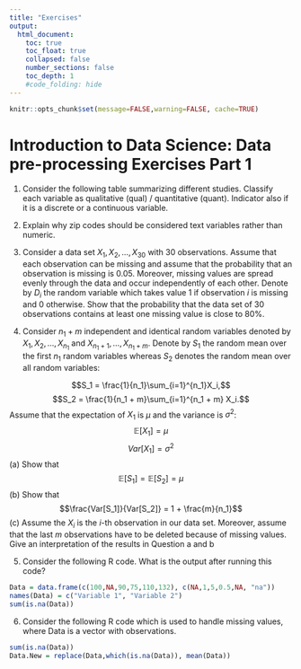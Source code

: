 ```yaml
---
title: "Exercises"
output:
  html_document:
    toc: true
    toc_float: true
    collapsed: false
    number_sections: false
    toc_depth: 1
    #code_folding: hide
---
```


```r
knitr::opts_chunk$set(message=FALSE,warning=FALSE, cache=TRUE)
```

# Introduction to Data Science: Data pre-processing Exercises Part 1
1. Consider the following table summarizing different studies. Classify each variable as qualitative (qual) / quantitative (quant). Indicator also if it is a discrete or a continuous variable.

2. Explain why zip codes should be considered text variables rather than numeric.

3. Consider a data set $X_1, X_2, \dots,X_{30}$ with 30 observations. Assume that each observation can be missing and assume that the probability that an observation is missing is 0.05. Moreover, missing values are spread evenly through the data and occur independently of each other. Denote by $D_i$ the random variable which takes value 1 if observation $i$ is missing and 0 otherwise. Show that the probability that the data set of 30 observations contains at least one missing value is close to 80%.

4. Consider $n_1 + m$ independent and identical random variables denoted by $X_1, X_2,\dots ,X_{n_1}$ and $X_{n_1+1},\dots,X_{n_1 + m}$. Denote by $S_1$ the random mean over the first $n_1$ random variables whereas $S_2$ denotes the random mean over all random variables:

$$S_1 = \frac{1}{n_1}\sum_{i=1}^{n_1}X_i,$$ 
$$S_2 = \frac{1}{n_1 + m}\sum_{i=1}^{n_1 + m} X_i.$$
Assume that the expectation of $X_1$ is $\mu$ and the variance is $\sigma^2$:
$$\mathbb{E}[X_1] = \mu$$
$$Var[X_1] = \sigma^2$$
(a) Show that
$$\mathbb{E}[S_1] = \mathbb{E}[S_2] = \mu$$
(b) Show that
$$\frac{Var[S_1]}{Var[S_2]} = 1 + \frac{m}{n_1}$$
(c) Assume the $X_i$ is the $i$-th observation in our data set. Moreover, assume that the last $m$ observations have to be deleted because of missing values. Give an interpretation of the results in Question a and b

5. Consider the following R code. What is the output after running this code?
```r
Data = data.frame(c(100,NA,90,75,110,132), c(NA,1,5,0.5,NA, "na"))
names(Data) = c("Variable 1", "Variable 2")
sum(is.na(Data))
```

6. Consider the following R code which is used to handle missing values, where Data is a vector with observations.
```r
sum(is.na(Data))
Data.New = replace(Data,which(is.na(Data)), mean(Data))
```

